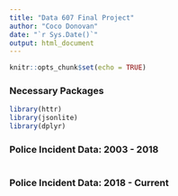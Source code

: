 ```yaml
---
title: "Data 607 Final Project"
author: "Coco Donovan"
date: "`r Sys.Date()`"
output: html_document
---
```


```r
knitr::opts_chunk$set(echo = TRUE)
```

### Necessary Packages

```r
library(httr)
library(jsonlite)
library(dplyr)
```

### Police Incident Data: 2003 - 2018

```r

```

### Police Incident Data: 2018 - Current

```r

```